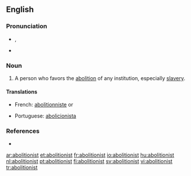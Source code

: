 ==English==

===Pronunciation===
* {{a|UK}} {{IPA|/ˈæ.bə.lɪʃn̩.ɪst/}}, {{SAMPA|1=/"{.b@.lISn=.Ist/}}
* {{a|US}} {{SAMPA|/{'b@lI"S@n@st/}}

===Noun===
{{en-noun}}

#A person who favors the [[abolition]] of any institution, especially [[slavery]].

====Translations====
{{trans-top|person who favors the abolition}}
*French: [[abolitionniste]] {{m}} or {{f}}
{{trans-mid}}
*Portuguese: [[abolicionista]]
{{trans-bottom}}

===References===
*{{R:Webster 1913}}

[[ar:abolitionist]]
[[et:abolitionist]]
[[fr:abolitionist]]
[[io:abolitionist]]
[[hu:abolitionist]]
[[nl:abolitionist]]
[[pt:abolitionist]]
[[fi:abolitionist]]
[[sv:abolitionist]]
[[vi:abolitionist]]
[[tr:abolitionist]]